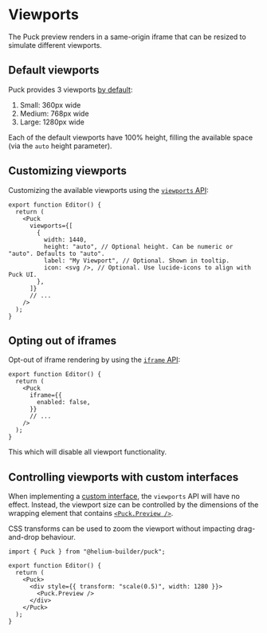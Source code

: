 # Viewports

The Puck preview renders in a same-origin iframe that can be resized to simulate different viewports.

## Default viewports

Puck provides 3 viewports [by default](/docs/api-reference/components/puck#default-viewports):

1. Small: 360px wide
2. Medium: 768px wide
3. Large: 1280px wide

Each of the default viewports have 100% height, filling the available space (via the `auto` height parameter).

## Customizing viewports

Customizing the available viewports using the [`viewports` API](/docs/api-reference/components/puck#viewports):

```tsx
export function Editor() {
  return (
    <Puck
      viewports={[
        {
          width: 1440,
          height: "auto", // Optional height. Can be numeric or "auto". Defaults to "auto".
          label: "My Viewport", // Optional. Shown in tooltip.
          icon: <svg />, // Optional. Use lucide-icons to align with Puck UI.
        },
      ]}
      // ...
    />
  );
}
```

## Opting out of iframes

Opt-out of iframe rendering by using the [`iframe` API](/docs/api-reference/components/puck#iframe):

```tsx
export function Editor() {
  return (
    <Puck
      iframe={{
        enabled: false,
      }}
      // ...
    />
  );
}
```

This which will disable all viewport functionality.

## Controlling viewports with custom interfaces

When implementing a [custom interface](/docs/extending-puck/custom-interfaces), the `viewports` API will have no effect. Instead, the viewport size can be controlled by the dimensions of the wrapping element that contains [`<Puck.Preview />`](/docs/api-reference/components/puck-preview).

CSS transforms can be used to zoom the viewport without impacting drag-and-drop behaviour.

```tsx {6-8}
import { Puck } from "@helium-builder/puck";

export function Editor() {
  return (
    <Puck>
      <div style={{ transform: "scale(0.5)", width: 1280 }}>
        <Puck.Preview />
      </div>
    </Puck>
  );
}
```
